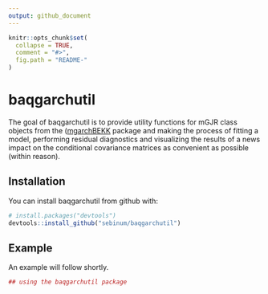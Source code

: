 ```yaml
---
output: github_document
---
```


<!-- README.md is generated from README.Rmd. Please edit that file -->

```r
knitr::opts_chunk$set(
  collapse = TRUE,
  comment = "#>",
  fig.path = "README-"
)
```

# baqgarchutil

The goal of baqgarchutil is to provide utility functions for mGJR class 
objects from the 
([mgarchBEKK](https://cran.r-project.org/web/packages/mgarchBEKK/index.html) 
package and making the process of fitting a model, performing residual 
diagnostics and visualizing the results of a news impact on the conditional 
covariance matrices as convenient as possible (within reason).

## Installation

You can install baqgarchutil from github with:

```r
# install.packages("devtools")
devtools::install_github("sebinum/baqgarchutil")
```

## Example

An example will follow shortly.

```r
## using the baqgarchutil package
```
